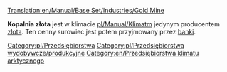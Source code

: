 [[Translation:en/Manual/Base Set/Industries/Gold Mine]]

{{pl/Przedsiębiorstwa|image=en/Goldmine.png|name=Kopalnia złota
|climates=[[pl/Manual/Klimat]]
|accepts=Nic
|produces=[[pl/Manual/Base Set/Cargos/Złoto|Złoto]]
}}

'''Kopalnia złota''' jest w klimacie [[pl/Manual/Klimat]]m jedynym producentem [[pl/Manual/Base Set/Cargos/Złoto|złota]]. Ten cenny surowiec jest potem przyjmowany przez [[pl/Manual/Base Set/Industries/Bank|banki]].

{{pl/Navbox Industries}}

[[Category:pl/Przedsiębiorstwa]]
[[Category:pl/Przedsiębiorstwa wydobywcze/produkcyjne]]
[[Category:en/Przedsiębiorstwa klimatu arktycznego]]